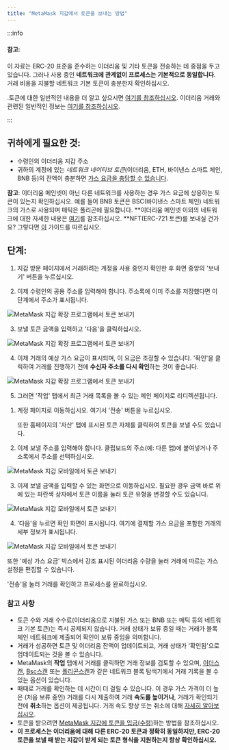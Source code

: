 ```yaml
---
title: "MetaMask 지갑에서 토큰을 보내는 방법"
---
```



:::info

#### 참고:

이 자료는 ERC-20 표준을 준수하는 이더리움 및 기타 토큰을 전송하는 데 중점을 두고 있습니다. 그러나 사용 중인 **네트워크에 관계없이 프로세스는 기본적으로 동일합니다**. 거래 비용을 지불할 네트워크 기본 토큰이 충분한지 확인하십시오.

.토큰에 대한 일반적인 내용을 더 알고 싶으시면 [여기를 참조하십시오](/managing-my-tokens/user-guide-tokens). 이더리움 거래와 관련된 일반적인 정보는 [여기를 참조하십시오](/transactions-and-gas/transactions/user-guide-transactions-and-failed-transactions).

:::

## 귀하에게 필요한 것:

- 수령인의 이더리움 지갑 주소
- 귀하의 계정에 있는 _네트워크 네이티브 토큰_(이더리움, ETH, 바이낸스 스마트 체인, BNB 등)의 잔액이 충분하면 [가스 요금을 충당할 수 있습니다](/transactions-and-gas/gas-fees/user-guide-gas).

**참고**: 이더리움 메인넷이 아닌 다른 네트워크를 사용하는 경우 가스 요금에 상응하는 토큰이 있는지 확인하십시오. 예를 들어 BNB 토큰은 BSC(바이낸스 스마트 체인) 네트워크의 가스로 사용되며 매틱은 폴리곤에 필요합니다. **이더리움 메인넷 이외의 네트워크에 대한 자세한 내용은 [여기](/networks-and-sidechains/managing-networks/user-guide-custom-networks-and-sidechains)를 참조하십시오. **NFT(ERC-721 토큰)를 보내실 건가요? 그렇다면 [이](/nfts/how-do-i-send-receive-or-cash-out-an-nft) 가이드를 따르십시오.

## 단계:

<Tabs>

<TabItem value="확장 프로그램" label="확장 프로그램">

1. 지갑 방문 페이지에서 거래하려는 계정을 사용 중인지 확인한 후 화면 중앙의 '보내기' 버튼을 누르십시오.

2. 이제 수령인의 공용 주소를 입력해야 합니다. 주소록에 이미 주소를 저장했다면 이 단계에서 주소가 표시됩니다.

<div class="center-container">
  <div class="img-medium">
    <img
      src={
        require("../../../../../../img/i18n/legacy/Send_tokens_from_your_MetaMask_wallet_extension_1.gif")
          .default
      }
      alt="MetaMask 지갑 확장 프로그램에서 토큰 보내기"
    />
  </div>
</div>

3. 보낼 토큰 금액을 입력하고 '다음'을 클릭하십시오.

<div class="center-container">
  <div class="img-medium">
    <img
      src={
        require("../../../../../../img/i18n/legacy/Send_tokens_from_your_MetaMask_wallet_extension_2.gif")
          .default
      }
      alt="MetaMask 지갑 확장 프로그램에서 토큰 보내기"
    />
  </div>
</div>

4. 이제 거래의 예상 가스 요금이 표시되며, 이 요금은 조정할 수 있습니다. '확인'을 클릭하여 거래를 진행하기 전에 **수신자 주소를 다시 확인**하는 것이 좋습니다.

<div class="center-container">
  <div class="img-medium">
    <img
      src={
        require("../../../../../../img/i18n/legacy/Send_tokens_from_your_MetaMask_wallet_extension_3.gif")
          .default
      }
      alt="MetaMask 지갑 확장 프로그램에서 토큰 보내기"
    />
  </div>
</div>

5. 그러면 '작업' 탭에서 최근 거래 목록을 볼 수 있는 메인 페이지로 리디렉션됩니다.

</TabItem>

<TabItem value="모바일" label="모바일">

1. 계정 페이지로 이동하십시오. 여기서 '전송' 버튼을 누르십시오.

   또한 홈페이지의 '자산' 탭에 표시된 토큰 자체를 클릭하여 토큰을 보낼 수도 있습니다.

2. 이제 보낼 주소를 입력해야 합니다. 클립보드의 주소(예: 다른 앱)에 붙여넣거나 주소록에서 주소를 선택하십시오.

<div class="center-container">
  <div class="img-medium">
    <img
      src={
        require("../../../../../../img/i18n/legacy/Send_tokens_from_your_MetaMask_wallet_mobile_1.gif")
          .default
      }
      alt="MetaMask 지갑 모바일에서 토큰 보내기"
    />
  </div>
</div>

3. 이제 보낼 금액을 입력할 수 있는 화면으로 이동하십시오. 필요한 경우 금액 바로 위에 있는 파란색 상자에서 토큰 이름을 눌러 토큰 유형을 변경할 수도 있습니다.

<div class="center-container">
  <div class="img-medium">
    <img
      src={
        require("../../../../../../img/i18n/legacy/Send_tokens_from_your_MetaMask_wallet_mobile_2.png")
          .default
      }
      alt="MetaMask 지갑 모바일에서 토큰 보내기"
    />
  </div>
</div>

4. '다음'을 누르면 확인 화면이 표시됩니다. 여기에 결제할 가스 요금을 포함한 거래의 세부 정보가 표시됩니다.

<div class="center-container">
  <div class="img-medium">
    <img
      src={
        require("../../../../../../img/i18n/legacy/Send_tokens_from_your_MetaMask_wallet_mobile_3.png")
          .default
      }
      alt="MetaMask 지갑 모바일에서 토큰 보내기"
    />
  </div>
</div>

또한 '예상 가스 요금' 박스에서 강조 표시된 이더리움 수량을 눌러 거래에 따르는 가스 설정을 편집할 수 있습니다.

'전송'을 눌러 거래를 확인하고 프로세스를 완료하십시오.

</TabItem>

</Tabs>

### 참고 사항

- 토큰 수와 거래 수수료(이더리움으로 지불된 가스 또는 BNB 또는 매틱 등의 네트워크 기본 토큰)는 즉시 공제되지 않습니다. 거래 상태가 보류 중일 때는 거래가 블록체인 네트워크에 제출되어 확인이 보류 중임을 의미합니다.
- 거래가 성공하면 토큰 및 이더리움 잔액이 업데이트되고, 거래 상태가 '확인됨'으로 업데이트되는 것을 볼 수 있습니다.
- MetaMask의 **작업** 탭에서 거래를 클릭하면 거래 정보를 검토할 수 있으며, [이더스캔](https://etherscan.io/), [Bsc스캔](https://bscscan.com/) 또는 [폴리곤스캔](https://polygonscan.com/)과 같은 네트워크 블록 탐색기에서 거래 기록을 볼 수 있는 옵션이 있습니다.
- 때때로 거래를 확인하는 데 시간이 더 걸릴 수 있습니다. 이 경우 가스 가격이 더 높은 (처음 보류 중인) 거래를 다시 제출하여 거래 **속도를 높이거나**, 거래가 확인되기 전에 **취소**하는 옵션이 제공됩니다. 거래 속도 향상 또는 취소에 대해 [자세히 알아보십시오](/transactions-and-gas/transactions/how-to-speed-up-or-cancel-a-pending-transaction).
- 토큰을 받으려면 [MetaMask 지갑에 토큰을 입금(수령)](/getting-started/direct-deposit-receive-tokens-to-your-metamask-wallet)하는 방법을 참조하십시오.
- **이 프로세스는 이더리움에 대해 다른 ERC-20 토큰과 정확히 동일하지만, ERC-20 토큰을 보낼 때 받는 지갑이 받게 되는 토큰 형식을 지원하는지 항상 확인하십시오.**
